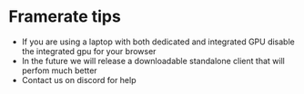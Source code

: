 # Framerate tips

* If you are using a laptop with both dedicated and integrated GPU disable the integrated gpu for your browser
* In the future we will release a downloadable standalone client that will perfom much better
* Contact us on discord for help 

